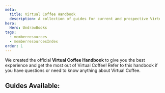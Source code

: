 ```yaml
---
meta:
  title: Virtual Coffee Handbook
  description: A collection of guides for current and prospective Virtual Coffee members.
hero:
  Hero: UndrawBooks
tags:
  - memberresources
  - memberresourcesIndex
order: 1
---
```



<TextContainer background="light" showBackToTopLink={false}>

<LeadText>

We created the official **Virtual Coffee Handbook** to give you the best experience and get the most out of Virtual Coffee! Refer to this handbook if you have questions or need to know anything about Virtual Coffee.

</LeadText>

</TextContainer>

<TextContainer showBackToTopLink={false}>

## Guides Available:

<FileIndex subDirectory="resources/virtual-coffee-handbook" />

</TextContainer>
